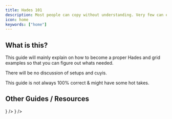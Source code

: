 ```yaml
---
title: Hades 101
description: Most people can copy without understanding. Very few can explain without copying
icon: home
keywords: ["home"]
---
```



## What is this?

This guide will mainly explain on how to become a proper Hades
and grid examples so that you can figure out whats needed.

There will be no discussion of setups and cuyis.

<MDXCallout title="Disclaimer" type="danger">
	This guide is not always 100% correct & might have some hot takes.
</MDXCallout>

## Other Guides / Resources

<Cards>
	<Card
		href="https://gbf.wiki/Advanced_Grids/Hades"
		title="GBF Wiki Advanced Grids"
		description="Additional reading about Hades grids"
		icon={<FileTextIcon />}
	/>
	<Card
		href="https://docs.google.com/document/d/1hlpAmZGvRnDH8L_vJQt6C2NACy0POzYe78Wpd9rEIUE/edit"
		title="Google Docs"
		description="This guide formatted in Google Docs"
		icon={<FileTextIcon />}
	/>
</Cards>
